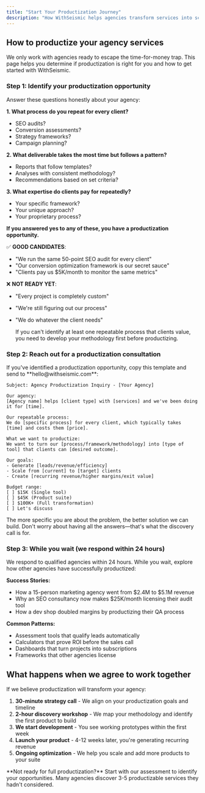 ```yaml
---
title: "Start Your Productization Journey"
description: "How WithSeismic helps agencies transform services into scalable products"
---
```


## How to productize your agency services

We only work with agencies ready to escape the time-for-money trap. This page helps you determine if productization is right for you and how to get started with WithSeismic.

### Step 1: Identify your productization opportunity

<Accordion icon="brain" title="The Productization Self-Assessment">
  Answer these questions honestly about your agency:

**1. What process do you repeat for every client?**
- SEO audits?
- Conversion assessments?
- Strategy frameworks?
- Campaign planning?

**2. What deliverable takes the most time but follows a pattern?**
- Reports that follow templates?
- Analyses with consistent methodology?
- Recommendations based on set criteria?

**3. What expertise do clients pay for repeatedly?**
- Your specific framework?
- Your unique approach?
- Your proprietary process?

**If you answered yes to any of these, you have a productization opportunity.**

✅ **GOOD CANDIDATES**:
- "We run the same 50-point SEO audit for every client"
- "Our conversion optimization framework is our secret sauce"
- "Clients pay us $5K/month to monitor the same metrics"

❌ **NOT READY YET**:
- "Every project is completely custom"
- "We're still figuring out our process"
- "We do whatever the client needs"

  <Warning>
    If you can't identify at least one repeatable process that clients value, you need to develop your methodology first before productizing.
  </Warning>
</Accordion>

### Step 2: Reach out for a productization consultation

<Accordion icon="envelope" title="Use this template to start the conversation">
  If you've identified a productization opportunity, copy this template and send to **hello@withseismic.com**:

```
Subject: Agency Productization Inquiry - [Your Agency]

Our agency:
[Agency name] helps [client type] with [services] and we've been doing it for [time].

Our repeatable process:
We do [specific process] for every client, which typically takes [time] and costs them [price].

What we want to productize:
We want to turn our [process/framework/methodology] into [type of tool] that clients can [desired outcome].

Our goals:
- Generate [leads/revenue/efficiency]
- Scale from [current] to [target] clients
- Create [recurring revenue/higher margins/exit value]

Budget range:
[ ] $15K (Single tool)
[ ] $45K (Product suite)
[ ] $100K+ (Full transformation)
[ ] Let's discuss
```

  <Tip>
    The more specific you are about the problem, the better solution we can build. Don't worry about having all the answers—that's what the discovery call is for.
  </Tip>
</Accordion>

### Step 3: While you wait (we respond within 24 hours)

<Accordion icon="book" title="Learn about successful agency productization">
  We respond to qualified agencies within 24 hours. While you wait, explore how other agencies have successfully productized:

**Success Stories:**
- How a 15-person marketing agency went from $2.4M to $5.1M revenue
- Why an SEO consultancy now makes $25K/month licensing their audit tool
- How a dev shop doubled margins by productizing their QA process

**Common Patterns:**
- Assessment tools that qualify leads automatically
- Calculators that prove ROI before the sales call
- Dashboards that turn projects into subscriptions
- Frameworks that other agencies license

</Accordion>

## What happens when we agree to work together

If we believe productization will transform your agency:

1. **30-minute strategy call** - We align on your productization goals and timeline
2. **2-hour discovery workshop** - We map your methodology and identify the first product to build
3. **We start development** - You see working prototypes within the first week
4. **Launch your product** - 4-12 weeks later, you're generating recurring revenue
5. **Ongoing optimization** - We help you scale and add more products to your suite

<Info>
  **Not ready for full productization?** Start with our assessment to identify your opportunities.
  Many agencies discover 3-5 productizable services they hadn't considered.
</Info>

